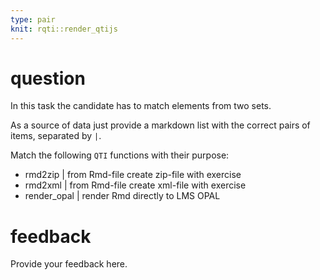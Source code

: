 ```yaml
---
type: pair
knit: rqti::render_qtijs
---
```


# question

In this task the candidate has to match elements from two sets.

As a source of data just provide a markdown list with the correct pairs of items, separated by `|`.

Match the following `QTI` functions with their purpose:

* rmd2zip | from Rmd-file create zip-file with exercise
* rmd2xml | from Rmd-file create xml-file with exercise
* render_opal | render Rmd directly to LMS OPAL

# feedback

Provide your feedback here.
